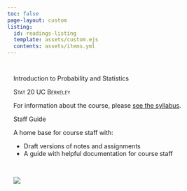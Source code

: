 ```yaml
---
toc: false
page-layout: custom
listing:
  id: readings-listing
  template: assets/custom.ejs
  contents: assets/items.yml
---
```


:::::{.content-block}
::::{.grid}
:::{#banner .g-col-12 .g-col-md-6 style="margin: 3em 1em 0em 1em"}

:::{.content-visible unless-profile="staff-site"}

:::{.banner-text}
Introduction to Probability and Statistics
:::

[Stat 20 UC Berkeley]{.smallcaps}

For information about the course, please [see the syllabus](syllabus.qmd).


::: {#readings-listing}
:::


:::

:::{.content-hidden unless-profile="staff-site"}

:::{.banner-text}
Staff Guide
:::

A home base for course staff with:

- Draft versions of notes and assignments
- A guide with helpful documentation for course staff

:::


<!-- This page features a data visualization that is building itself piece by piece each day until the Plenary Lecture on Tuesday 9/27 at 7 pm. When you have a good guess of what the visualization is depicting, enter your guess [here](https://docs.google.com/forms/d/e/1FAIpQLSck6zeezgVXRjO1WpDaS0rQ5kOHKyfhiK5wiRNbEjqeSWnhHg/viewform?usp=sf_link). Each person may submit only one guess and the first to guess correctly wins the puzzle. The winner will be announced at the start of the Plenary Lecture. -->

<!-- Each day, more information will be added to the visualization. The longer you wait, the better your guess will be, but the greater the risk that someone else has already guessed the correct answer. Good luck! -->

:::

:::{#hex .g-col-12 .g-col-md-6 style="margin: 0em 1em 0em 1em"}

\

![](assets/stat20-hex.png){fig-alt="Hex logo of Stat 20 showing a golden bear."}
:::
::::
:::::

<!-- :::::{.content-block} -->

<!-- #### Current Material -->

<!-- ::::{.grid} -->
<!-- :::{.g-col-12 .g-col-md-4} -->

<!-- :::{#recent-notes} -->
<!-- ::: -->

<!-- ::: -->

<!-- :::{.g-col-12 .g-col-md-4} -->

<!-- :::{#recent-labs} -->
<!-- ::: -->

<!-- ::: -->

<!-- :::{.g-col-12 .g-col-md-4} -->

<!-- :::{#recent-ps} -->
<!-- ::: -->

<!-- ::: -->

<!-- :::: -->
<!-- ::::: -->

